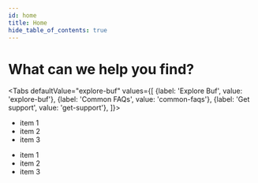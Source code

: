 ```yaml
---
id: home
title: Home
hide_table_of_contents: true
---
```



# What can we help you find?

<Cards>
  <Card
    name="✨ Getting Started"
    url="guides"
    description="Get started with Buf in no time and revolutionize the way you work with Protocol Buffers."
  />
  <Card
    name="💨 Quick Start"
    url="installation"
    description="Download and install Buf on your machine in a few easy steps."
  />
  <Card
    name="🚘 Guides"
    url="/tutorials/tour/introduction"
    description="Learn Buf basics and the benefits of Schema Driven Development"
  />
  <Card
    name="📚 Manuals"
    url="manuals"
    description="Browse through the manuals and lean how to use Buf products."
  />
  <Card
    name="🔎 Reference"
    url="reference/buf/index"
    description="Browse through the CLI and API reference documentation."
  />
</Cards>


<Tabs
defaultValue="explore-buf"
values={[
  {label: 'Explore Buf', value: 'explore-buf'},
  {label: 'Common FAQs', value: 'common-faqs'},
  {label: 'Get support', value: 'get-support'},
]}>
<TabItem value="explore-buf">


</TabItem>
<TabItem value="common-faqs">

  - item 1
  - item 2
  - item 3

</TabItem>
<TabItem value="get-support">

  - item 1
  - item 2
  - item 3

</TabItem>
</Tabs>